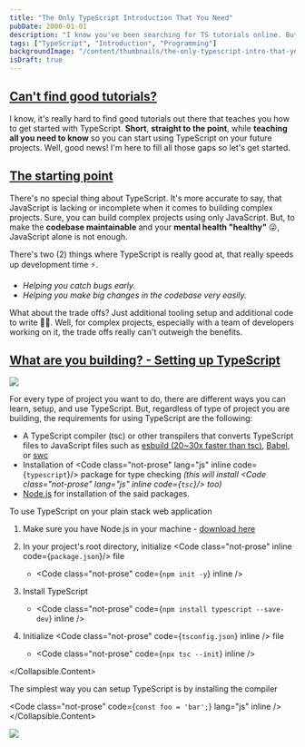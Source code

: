 ```yaml
---
title: "The Only TypeScript Introduction That You Need"
pubDate: 2000-01-01
description: "I know you've been searching for TS tutorials online. But, still can't figure out how to get started? I got you! 🤛"
tags: ["TypeScript", "Introduction", "Programming"]
backgroundImage: "/content/thumbnails/the-only-typescript-intro-that-you-need.jpg"
isDraft: true
---
```



## [Can't find good tutorials?](#cant-find-good-tutorials)

I know, it's really hard to find good tutorials out there that teaches you how to get
started with TypeScript. **Short**, **straight to the point**, while **teaching all you need to know**
so you can start using TypeScript on your future projects. Well, good news! I'm here to fill all those
gaps so let's get started.

<InfoCard
  text="
I will assume that you already have basic knowledge of JavaScript 
and you're now wondering at how TypeScript can help you. 
"
/>

## [The starting point](#the-starting-point)

There's no special thing about TypeScript. It's more accurate to say, that JavaScript is lacking or
incomplete when it comes to building complex projects. Sure, you can build complex projects using only JavaScript. But, to make the **codebase
maintainable** and your **mental health "healthy"** 😜, JavaScript alone is not enough.

There's two (2) things where TypeScript is really good at, that really speeds up development time ⚡️.

- _Helping you catch bugs early._
- _Helping you make big changes in the codebase very easily._

What about the trade offs? Just additional tooling setup
and additional code to write 🤷‍♂️. Well, for complex projects, especially with a team of developers working
on it, the trade offs really can't outweigh the benefits.

## [What are you building? - Setting up TypeScript](#what-are-you-building---setting-up-typescript)

<img
  src="https://i.giphy.com/media/v1.Y2lkPTc5MGI3NjExZHc3ZGtpaGQ2d3Q4M3A2MHRlcXc5b2t3aGpsbjl5eDkyYzVsZmdiaSZlcD12MV9pbnRlcm5hbF9naWZfYnlfaWQmY3Q9Zw/l2JefoeLtGpPpf7c4/giphy.gif"
  class="w-full rounded-lg"
/>

<InfoCard
  text="
This time, I will assume that you are building more complex projects that has lots of JavaScript invloved.
web apps that are rich in client-side interactions or maybe data fetching
"
/>

For every type of project you want to do, there are different ways you can
learn, setup, and use TypeScript. But, regardless of type of project you are building,
the requirements for using TypeScript are the following:

- A TypeScript compiler (tsc) or other transpilers that converts TypeScript files to JavaScript
  files such as [esbuild (20~30x faster than tsc)](https://esbuild.github.io/),
  [Babel](https://babeljs.io/), or [swc](https://swc.rs/docs/getting-started)
- Installation of <Code class="not-prose" lang="js" inline code={`typescript`}/> package for
  type checking _(this will install <Code class="not-prose" lang="js" inline code={`tsc`}/> too)_
- [Node.js](https://nodejs.org/en/download/package-manager) for installation of the said packages.

<Collapsible client:load>
  <Collapsible.Trigger label="Plain stack web application (HTML, CSS, JS):" />
  <Collapsible.Content  class="primary border-x px-4 font-normal not-italic">
  To use TypeScript on your plain stack web application

1. Make sure you have Node.js in your machine - [download here](https://nodejs.org/en/download/package-manager)
2. In your project's root directory, initialize <Code class="not-prose" inline code={`package.json`}/> file

   - <Code class="not-prose" code={`npm init -y`} inline />

3. Install TypeScript

   - <Code
       class="not-prose"
       code={`npm install typescript --save-dev`}
       inline
     />

4. Initialize <Code class="not-prose" code={`tsconfig.json`} inline /> file
   - <Code class="not-prose" code={`npx tsc --init`} inline />

 </Collapsible.Content>
</Collapsible>

<Collapsible client:load initiallyClose>
  <Collapsible.Trigger label="Framework-powered web applications (React, Next.js, AstroJS, Angular):" />
  <Collapsible.Content class="primary border-x px-4 font-normal not-italic">
    The simplest way you can setup TypeScript is by installing the compiler

  <Code class="not-prose" code={`const foo = 'bar';`} lang="js" inline />
 </Collapsible.Content>
</Collapsible>

<img
  src="https://t4.ftcdn.net/jpg/06/35/85/91/360_F_635859130_xWZAC4neov0dVk1mXqDhpJUdcp5M4hki.jpg"
  class="w-full rounded-lg"
/>
